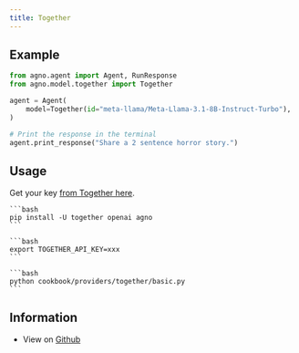 ```yaml
---
title: Together
---
```


## Example

<CodeGroup>

```python agent.py
from agno.agent import Agent, RunResponse
from agno.model.together import Together

agent = Agent(
    model=Together(id="meta-llama/Meta-Llama-3.1-8B-Instruct-Turbo"),
)

# Print the response in the terminal
agent.print_response("Share a 2 sentence horror story.")

```

</CodeGroup>

## Usage

Get your key [from Together here](https://api.together.xyz/settings/api-keys).

<Steps>
  <Snippet file="create-venv-step.mdx" />

  <Step title="Install libraries">

    ```bash
    pip install -U together openai agno
    ```

  </Step>

  <Step title="Export `TOGETHER_API_KEY`">

    ```bash
    export TOGETHER_API_KEY=xxx
    ```

  </Step>

  <Step title="Run Together Agent">

    ```bash
    python cookbook/providers/together/basic.py
    ```

  </Step>

  </Steps>

## Information

- View on [Github](https://github.com/phidatahq/agno/tree/main/cookbook/providers/together/basic.py)
